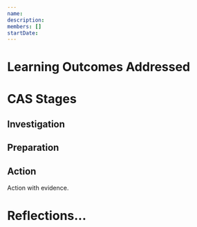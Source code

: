 ```yaml
---
name:
description:
members: []
startDate:
---
```


# Learning Outcomes Addressed

<CASStrandsHours creativityHours={0} activityHours={0} serviceHours={0} />

# CAS Stages

## Investigation

## Preparation

## Action

Action with evidence.

# Reflections...
